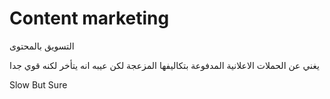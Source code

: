 # Content marketing

التسويق بالمحتوى

يغني عن الحملات الاعلانية المدفوعة بتكاليفها المزعجة لكن عيبه انه يتأخر لكنه قوي جدا 

Slow But Sure